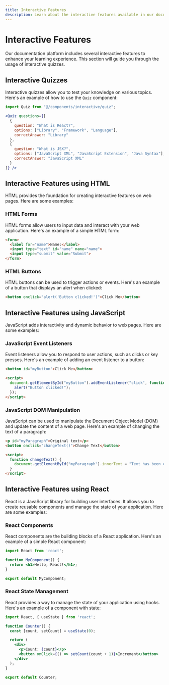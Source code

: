 ```yaml
---
title: Interactive Features
description: Learn about the interactive features available in our documentation platform.
---
```


# Interactive Features

Our documentation platform includes several interactive features to enhance your learning experience. This section will guide you through the usage of interactive quizzes.

## Interactive Quizzes

Interactive quizzes allow you to test your knowledge on various topics. Here's an example of how to use the `Quiz` component:

```jsx
import Quiz from "@/components/interactive/quiz";

<Quiz questions={[
  {
    question: "What is React?",
    options: ["Library", "Framework", "Language"],
    correctAnswer: "Library"
  },
  {
    question: "What is JSX?",
    options: ["JavaScript XML", "JavaScript Extension", "Java Syntax"],
    correctAnswer: "JavaScript XML"
  }
]} />
```

## Interactive Features using HTML

HTML provides the foundation for creating interactive features on web pages. Here are some examples:

### HTML Forms

HTML forms allow users to input data and interact with your web application. Here's an example of a simple HTML form:

```html
<form>
  <label for="name">Name:</label>
  <input type="text" id="name" name="name">
  <input type="submit" value="Submit">
</form>
```

### HTML Buttons

HTML buttons can be used to trigger actions or events. Here's an example of a button that displays an alert when clicked:

```html
<button onclick="alert('Button clicked!')">Click Me</button>
```

## Interactive Features using JavaScript

JavaScript adds interactivity and dynamic behavior to web pages. Here are some examples:

### JavaScript Event Listeners

Event listeners allow you to respond to user actions, such as clicks or key presses. Here's an example of adding an event listener to a button:

```html
<button id="myButton">Click Me</button>

<script>
  document.getElementById("myButton").addEventListener("click", function() {
    alert("Button clicked!");
  });
</script>
```

### JavaScript DOM Manipulation

JavaScript can be used to manipulate the Document Object Model (DOM) and update the content of a web page. Here's an example of changing the text of a paragraph:

```html
<p id="myParagraph">Original text</p>
<button onclick="changeText()">Change Text</button>

<script>
  function changeText() {
    document.getElementById("myParagraph").innerText = "Text has been changed!";
  }
</script>
```

## Interactive Features using React

React is a JavaScript library for building user interfaces. It allows you to create reusable components and manage the state of your application. Here are some examples:

### React Components

React components are the building blocks of a React application. Here's an example of a simple React component:

```jsx
import React from 'react';

function MyComponent() {
  return <h1>Hello, React!</h1>;
}

export default MyComponent;
```

### React State Management

React provides a way to manage the state of your application using hooks. Here's an example of a component with state:

```jsx
import React, { useState } from 'react';

function Counter() {
  const [count, setCount] = useState(0);

  return (
    <div>
      <p>Count: {count}</p>
      <button onClick={() => setCount(count + 1)}>Increment</button>
    </div>
  );
}

export default Counter;
```
